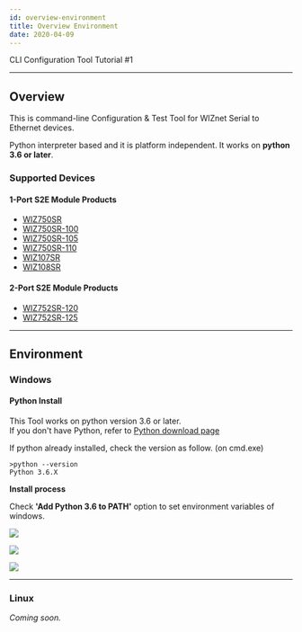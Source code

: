 ```yaml
---
id: overview-environment
title: Overview Environment
date: 2020-04-09
---
```


CLI Configuration Tool Tutorial #1

-----

## Overview

This is command-line Configuration & Test Tool for WIZnet Serial to Ethernet devices.

Python interpreter based and it is platform independent.
It works on **python 3.6 or later**.

### Supported Devices

#### 1-Port S2E Module Products

  - [WIZ750SR](./../WIZ750SR.mdx)
  - [WIZ750SR-100](./../../WIZ750SR-100/WIZ750SR-100.mdx)
  - [WIZ750SR-105](./../../WIZ750SR-105/WIZ750SR-105.mdx)
  - [WIZ750SR-110](./../../WIZ750SR-110/WIZ750SR-110.mdx)
  - [WIZ107SR](./../../WIZ107SR/wiz107sr.md)
  - [WIZ108SR](./../../WIZ108SR/wiz108sr.md)


#### 2-Port S2E Module Products

  - [WIZ752SR-120](./../../WIZ752SR-120/WIZ752SR-120.mdx)
  - [WIZ752SR-125](./../../WIZ752SR-125/WIZ752SR-125.mdx)

-----

## Environment

### Windows

#### Python Install

This Tool works on python version 3.6 or later.  
If you don't have Python, refer to [Python download page](https://www.python.org/downloads/)

If python already installed, check the version as follow. (on cmd.exe)

    >python --version
    Python 3.6.X

**Install process**

Check **'Add Python 3.6 to PATH'** option
to set environment variables of windows.

![](/img/products/configtool/overview/install_python_01.png)

![](/img/products/configtool/overview/install_python_02.png)

![](/img/products/configtool/overview/install_python_03.png)

-----

### Linux

*Coming soon.*
